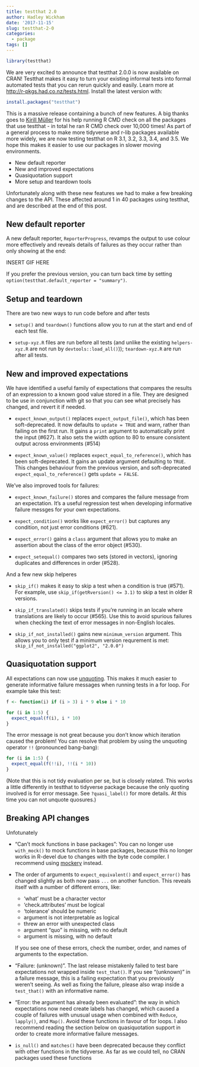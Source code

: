 ```yaml
---
title: testthat 2.0
author: Hadley Wickham
date: '2017-11-15'
slug: testthat-2-0
categories:
  - package
tags: []
---
```


```r
library(testthat)
```

We are very excited to announce that testthat 2.0.0 is now available on CRAN! Testthat makes it easy to turn your existing informal tests into formal automated tests that you can rerun quickly and easily. Learn more at <http://r-pkgs.had.co.nz/tests.html>. Install the latest version with:

```r
install.packages("testthat")
```

This is a massive release containing a bunch of new features. A big thanks goes to [Kirill Müller]() for his help running R CMD check on all the packages that use testthat - in total he ran R CMD check over 10,000 times! As part of a general process to make more tidyverse and r-lib packages available more widely, we are now testing testthat on R 3.1, 3.2, 3.3, 3.4, and 3.5. We hope this makes it easier to use our packages in slower moving environments.

* New default reporter
* New and improved expectations
* Quasiquotation support
* More setup and teardown tools

Unfortunately along with these new features we had to make a few breaking changes to the API. These affected around 1 in 40 packages using testthat, and are described at the end of this post.

## New default reporter

A new default reporter, `ReporterProgress`, revamps the output to use colour more effectively and reveals details of failures as they occur rather than only showing at the end:

INSERT GIF HERE

If you prefer the previous version, you can turn back time by setting `option(testthat.default_reporter = "summary")`.

## Setup and teardown

There are two new ways to run code before and after tests

* `setup()` and `teardown()` functions allow you to run at the start and
  end of each test file.

* `setup-xyz.R` files are run before all tests (and unlike the existing 
  `helpers-xyz.R` are not run by `devtools::load_all()`)); 
  `teardown-xyz.R` are run after all tests.
  
## New and improved expectations

We have identified a useful family of expectations that compares the results of an expression to a known good value stored in a file. They are designed to be use in conjunction with git so that you can see what precisely has changed, and revert it if needed.

* `expect_known_output()` replaces `expect_output_file()`, which has
  been soft-deprecated. It now defaults to `update = TRUE` and warn, rather
  than failing on the first run. It gains a `print` argument to automatically 
  print the input (#627). It also sets the width option to 80 to ensure 
  consistent output across environments (#514)

* `expect_known_value()` replaces `expect_equal_to_reference()`, which
  has been soft-deprecated. It gains an update argument defaulting to `TRUE`.
  This changes behaviour from the previous version, and soft-deprecated
  `expect_equal_to_reference()` gets `update = FALSE`. 

We've also improved tools for failures:

* `expect_known_failure()` stores and compares the failure message from
  an expectation. It's a useful regression test when developing informative
  failure messges for your own expectations.

* `expect_condition()` works like `expect_error()` but captures any
  condition, not just error conditions (#621).

*  `expect_error()` gains a `class` argument that allows you to make an 
  assertion about the class of the error object (#530).

* `expect_setequal()` compares two sets (stored in vectors), ignoring
  duplicates and differences in order (#528).

And a few new skip helperes

* `skip_if()` makes it easy to skip a test when a condition is true (#571).
  For example, use `skip_if(getRversion() <= 3.1)` to skip a test in older
  R versions.

* `skip_if_translated()` skips tests if you're running in an locale
  where translations are likely to occur (#565). Use this to avoid
  spurious failures when checking the text of error messages in non-English
  locales.
  
* `skip_if_not_installed()` gains new `minimum_version` argument. This allows
  you to only test if a minimum version requrement is met:
  `skip_if_not_installed("ggplot2", "2.0.0")`

## Quasiquotation support

All expectations can now use [unquoting](???). This makes it much easier to generate informative failure messages when running tests in a for loop. For example take this test:

```r
f <- function(i) if (i > 3) i * 9 else i * 10

for (i in 1:5) {
  expect_equal(f(i), i * 10)
}
```

The error message is not great because you don't know which iteration caused the problem! You can resolve that problem by using the unquoting operator `!!` (pronounced bang-bang):

```r
for (i in 1:5) {
  expect_equal(f(!!i), !!(i * 10))
}
```

(Note that this is not tidy evaluation per se, but is closely related. This works a little differently in testthat to tidyverse package because the only quoting involved is for error message. See `?quasi_label()` for more details. At this time you can not unquote quosures.)

## Breaking API changes

Unfotunately

* "Can't mock functions in base packages": You can no longer use `with_mock()` 
  to mock functions in base packages, because this no longer works in 
  R-devel due to changes with the byte code compiler. I recommend using
  [mockery](https://github.com/n-s-f/mockery) instead.

* The order of arguments to `expect_equivalent()` and `expect_error()` has
  changed slightly as both now pass `...` on another function. This reveals
  itself with a number of different errors, like:
  
    * 'what' must be a character vector
    * 'check.attributes' must be logical
    * 'tolerance' should be numeric
    * argument is not interpretable as logical
    * threw an error with unexpected class
    * argument "quo" is missing, with no default
    * argument is missing, with no default
    
    If you see one of these errors, check the number, order, and names of 
    arguments to the expectation.

* "Failure: (unknown)". The last release mistakenly failed to test 
  bare expectations not wrapped inside `test_that()`. If you see "(unknown)"
  in a failure message, this is a failing expectation that you previously
  weren't seeing. As well as fixing the failure, please also wrap inside
  a `test_that()` with an informative name.
  
* "Error: the argument has already been evaluated": the way in which 
  expectations now need create labels has changed, which caused a couple 
  of failures with unusual usage when combined with `Reduce`, `lapply()`, 
  and `Map()`. Avoid these functions in favour of for loops. I also recommend
  reading the section below on quasiquotation support in order to create more 
  informative failure messages.
  
* `is_null()` and `matches()` have been deprecated because they conflict
  with other functions in the tidyverse. As far as we could tell, no
  CRAN packages used these functions
